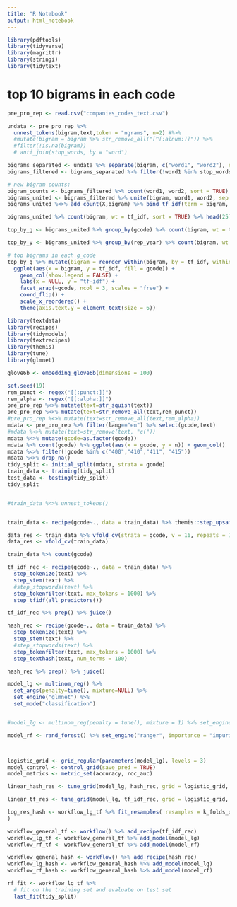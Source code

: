 ```yaml
---
title: "R Notebook"
output: html_notebook
---
```



```r
library(pdftools)
library(tidyverse)
library(magrittr)
library(stringi)
library(tidytext)

```

# top 10 bigrams in each code
```r
pre_pro_rep <- read.csv("companies_codes_text.csv")

undata <- pre_pro_rep %>% 
  unnest_tokens(bigram,text,token = "ngrams", n=2) #%>% 
  #mutate(bigram = bigram %>% str_remove_all("[^[:alnum:]]")) %>% 
  #filter(!is.na(bigram))
  # anti_join(stop_words, by = "word")

bigrams_separated <- undata %>% separate(bigram, c("word1", "word2"), sep = " ")
bigrams_filtered <- bigrams_separated %>% filter(!word1 %in% stop_words$word) %>% filter(!word2 %in% stop_words$word)

# new bigram counts:
bigram_counts <- bigrams_filtered %>% count(word1, word2, sort = TRUE)
bigrams_united <- bigrams_filtered %>% unite(bigram, word1, word2, sep = " ")
bigrams_united %<>% add_count(X,bigram) %>% bind_tf_idf(term = bigram, document = X, n = n)

bigrams_united %>% count(bigram, wt = tf_idf, sort = TRUE) %>% head(25)

top_by_g <- bigrams_united %>% group_by(gcode) %>% count(bigram, wt = tf_idf, sort = TRUE, name = "tf_idf") %>% dplyr::slice(1:12) %>% ungroup()

top_by_y <- bigrams_united %>% group_by(rep_year) %>% count(bigram, wt = tf_idf, sort = TRUE, name = "tf_idf") %>% dplyr::slice(1:12) %>% ungroup()

# top bigrams in each g_code
top_by_g %>% mutate(bigram = reorder_within(bigram, by = tf_idf, within = gcode)) %>%
  ggplot(aes(x = bigram, y = tf_idf, fill = gcode)) +
    geom_col(show.legend = FALSE) +
    labs(x = NULL, y = "tf-idf") +
    facet_wrap(~gcode, ncol = 3, scales = "free") +
    coord_flip() +
    scale_x_reordered() +
    theme(axis.text.y = element_text(size = 6))

```

```r
library(textdata)
library(recipes)
library(tidymodels)
library(textrecipes)
library(themis)
library(tune)
library(glmnet)

glove6b <- embedding_glove6b(dimensions = 100)

set.seed(19)
rem_punct <- regex("[[:punct:]]")
rem_alpha <- regex("[[:alpha:]]")
pre_pro_rep %<>% mutate(text=str_squish(text))
pre_pro_rep %<>% mutate(text=str_remove_all(text,rem_punct))
#pre_pro_rep %<>% mutate(text=str_remove_all(text,rem_alpha))
mdata <- pre_pro_rep %>% filter(lang=="en") %>% select(gcode,text)
#mdata %<>% mutate(text=str_remove(text, "c("))
mdata %<>% mutate(gcode=as.factor(gcode))
mdata %>% count(gcode) %>% ggplot(aes(x = gcode, y = n)) + geom_col()
mdata %<>% filter(!gcode %in% c("400","410","411", "415"))
mdata %<>% drop_na()
tidy_split <- initial_split(mdata, strata = gcode)
train_data <- training(tidy_split)
test_data <- testing(tidy_split)
tidy_split


#train_data %<>% unnest_tokens()


train_data <- recipe(gcode~., data = train_data) %>% themis::step_upsample(gcode) %>% prep() %>% juice()

data_res <- train_data %>% vfold_cv(strata = gcode, v = 16, repeats = 1)
data_res <- vfold_cv(train_data)

train_data %>% count(gcode)
```


```r

tf_idf_rec <- recipe(gcode~., data = train_data) %>%
  step_tokenize(text) %>%
  step_stem(text) %>%
  #step_stopwords(text) %>%
  step_tokenfilter(text, max_tokens = 1000) %>%
  step_tfidf(all_predictors())

tf_idf_rec %>% prep() %>% juice()

hash_rec <- recipe(gcode~., data = train_data) %>%
  step_tokenize(text) %>%
  step_stem(text) %>%
  #step_stopwords(text) %>%
  step_tokenfilter(text, max_tokens = 1000) %>%
  step_texthash(text, num_terms = 100)

hash_rec %>% prep() %>% juice()

```


```r

model_lg <- multinom_reg() %>%
  set_args(penalty=tune(), mixture=NULL) %>% 
  set_engine("glmnet") %>%
  set_mode("classification")


#model_lg <- multinom_reg(penalty = tune(), mixture = 1) %>% set_engine("glmnet") %>% set_mode("classification")

model_rf <- rand_forest() %>% set_engine("ranger", importance = "impurity") %>% set_mode("classification")
```


```r

```


```r


```


```r
logistic_grid <- grid_regular(parameters(model_lg), levels = 3)
model_control <- control_grid(save_pred = TRUE)
model_metrics <- metric_set(accuracy, roc_auc)

linear_hash_res <- tune_grid(model_lg, hash_rec, grid = logistic_grid, control = model_control, metrics = model_metrics, resamples = k_folds_data)

linear_tf_res <- tune_grid(model_lg, tf_idf_rec, grid = logistic_grid, control = model_control, metrics = model_metrics, resamples = data_res)

```


```r
log_res_hash <- workflow_lg_tf %>% fit_resamples( resamples = k_folds_data, metrics = metric_set( recall, precision, f_meas, accuracy, kap, roc_auc, sens, spec), control = control_resamples( save_pred = TRUE)
)
```


```r
workflow_general_tf <- workflow() %>% add_recipe(tf_idf_rec)
workflow_lg_tf <- workflow_general_tf %>% add_model(model_lg)
workflow_rf_tf <- workflow_general_tf %>% add_model(model_rf)

workflow_general_hash <- workflow() %>% add_recipe(hash_rec)
workflow_lg_hash <- workflow_general_hash %>% add_model(model_lg)
workflow_rf_hash <- workflow_general_hash %>% add_model(model_rf)
```


```r

rf_fit <- workflow_lg_tf %>%
  # fit on the training set and evaluate on test set
  last_fit(tidy_split)
```



